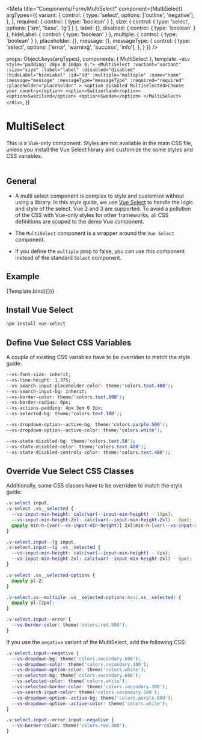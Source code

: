 
<Meta
  title="Components/Form/MultiSelect"
  component={MultiSelect}
  argTypes={{
    variant: {
      control: {
        type: 'select',
        options: ['outline', 'negative'],
      },
    },
    required:   { control: { type: 'boolean' } },
    size: { control: { type: 'select', options: ['sm', 'base', 'lg'] } },
    label: {},
    disabled:   { control: { type: 'boolean' } },
    hideLabel:   { control: { type: 'boolean' } },
    multiple:   { control: { type: 'boolean' } },
    placeholder: {},
    message: {},
    messageType: {
      control: {
        type: 'select',
        options: ['error', 'warning', 'success', 'info'],
      },
    }
  }}
/>

  props: Object.keys(argTypes),
  components: { MultiSelect },
  template: `
    <div style="padding: 20px 0 100px 0;">
      <MultiSelect
        :variant="variant"
        :size="size"
        :label="label"
        :disabled="disabled"
        :hideLabel="hideLabel"
        :id="id"
        :multiple="multiple"
        :name="name"
        :message="message"
        :messageType="messageType"
        :required="required"
        :placeholder="placeholder"
      >
        <option disabled Multiselected>Choose your country</option>
        <option>Switzerland</option>
        <option>Swaziland</option>
        <option>Sweden</option>
      </MultiSelect>
    </div>
  `,
})

# MultiSelect

<div class="notification notification--warning">
  This is a Vue-only component. Styles are not available in the main CSS file, unless you install the Vue Select library and customize the some styles and CSS variables.
</div>
<div>&nbsp;</div>

## General
- A multi select component is complex to style and customize without using a library. In this style guide, we use [Vue Select](https://vue-select.org/) to handle the logic and style of the select. Vue 2 and 3 are supported. To avoid a pollution of the CSS with Vue-only styles for other frameworks, all CSS definitions are scoped to the demo Vue component.

- The `MultiSelect` component is a wrapper around the `Vue Select` component.

- If you define the `multiple` prop to false, you can use this component instead of the standard `Select` component.
## Example

<Canvas>
  <Story
    name="Example"
    args={{
      variant: 'outline',
      size: 'base',
      label: 'Label',
      disabled: false,
      hideLabel: false,
      name: 'select-name',
      id:'select-id',
      multiple: true,
      placeholder: 'Placeholder',
      variant: 'outline',
    }}
  >
    {Template.bind({})}
  </Story>
</Canvas>

<ArgsTable story="Example" />


## Install Vue Select

``` bash
npm install vue-select
```



## Define Vue Select CSS Variables

A couple of existing CSS variables have to be overriden to match the style guide:

``` css
--vs-font-size: inherit;
--vs-line-height: 1.375;
--vs-search-input-placeholder-color: theme('colors.text.400');
--vs-search-input-bg: inherit;
--vs-border-color: theme('colors.text.500');
--vs-border-radius: 0px;
--vs-actions-padding: 4px 3em 0 3px;
--vs-selected-bg: theme('colors.text.100');

--vs-dropdown-option--active-bg: theme('colors.purple.500');
--vs-dropdown-option--active-color: theme('colors.white');

--vs-state-disabled-bg: theme('colors.text.50');
--vs-state-disabled-color: theme('colors.text.400');
--vs-state-disabled-controls-color: theme('colors.text.400');
```

## Override Vue Select CSS Classes

Additionally, some CSS classes have to be overriden to match the style guide:

``` css
.v-select input,
.v-select .vs__selected {
  --vs-input-min-height: calc(var(--input-min-height) - 10px);
  --vs-input-min-height-2xl: calc(var(--input-min-height-2xl) - 8px);
  @apply min-h-[var(--vs-input-min-height)] 2xl:min-h-[var(--vs-input-min-height-2xl)];
}

.v-select.input--lg input,
.v-select.input--lg .vs__selected {
  --vs-input-min-height: calc(var(--input-min-height) - 6px);
  --vs-input-min-height-2xl: calc(var(--input-min-height-2xl) - 6px);
}

.v-select .vs__selected-options {
  @apply pl-2;
}

.v-select.vs--multiple .vs__selected-options:has(.vs__selected) {
  @apply pl-[2px];
}

.v-select.input--error {
  --vs-border-color: theme('colors.red.500');
}
```

If you use the `negative` variant of the MultiSelect, add the following CSS:

``` css
.v-select.input--negative {
  --vs-dropdown-bg: theme('colors.secondary.600');
  --vs-dropdown-color: theme('colors.secondary.100');
  --vs-dropdown-option-color: theme('colors.white');
  --vs-selected-bg: theme('colors.secondary.600');
  --vs-selected-color: theme('colors.white');
  --vs-selected-border-color: theme('colors.secondary.300');
  --vs-search-input-color: theme('colors.secondary.100');
  --vs-dropdown-option--active-bg: theme('colors.purple.600');
  --vs-dropdown-option--active-color: theme('colors.white');
}

.v-select.input--error.input--negative {
  --vs-border-color: theme('colors.red.300');
}
```


